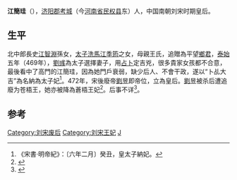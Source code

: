 '''江簡珪'''（{{bd|5世纪|？|？||catIdx=jiang,江}}），[[济阳郡_(河南)|济阳郡]][[考城县|考城]]（今[[河南省|河南省]][[民权县|民权县]]东）人，中国南朝刘宋时期皇后。

==生平 ==
北中郎長史[[江智淵|江智淵]]孫女，[[太子洗馬|太子洗馬]][[江季筠|江季筠]]之女，母親王氏，追贈為平望[[鄉君|鄉君]]，[[泰始_(刘宋)|泰始]]五年（469年），[[劉彧|劉彧]]為太子選擇妻子，用[[占卜|占卜]]定吉兇，很多貴家女孩都不合意，最後看中了高門的江簡珪，因為她門戶衰弱，缺少后人、不會干政，遂以“卜乩大吉”為名納為太子妃<ref>《宋書·明帝紀》：〔六年二月〕癸丑，皇太子納妃。</ref>。472年，宋後廢帝[[劉昱|劉昱]]即帝位，立為皇后。[[劉昱|劉昱]]被杀后遭追廢为苍梧王，她亦被降為蒼梧王妃<ref>{{Cite book|title=中国皇后全传|last=张宏伟编著|first=|publisher=北京：北京联合出版公司|year=2015.05|isbn=978-7-5502-4712-3|location=|pages=229-230}}</ref>。后事不详<ref>{{Cite book|title=中国后妃|last=尚圣德，尚琳，乔力编著|first=|publisher=北京：华文出版社 |year=2007.01|isbn=7-5075-2104-4|location=|pages=117}}</ref>。

==参考==
{{reflist}}
{{start box}}
{{s-before|[[王贞风|王贞风]]}}
{{s-title|[[:Category:刘宋皇后|南朝宋皇后]]|472年—477年}}
{{s-after|[[谢梵境|谢梵境]]}}
{{end box}}

{{南朝皇后}}
{{DEFAULTSORT:J}}
[[Category:刘宋废后|Category:刘宋废后]]
[[Category:刘宋王妃|Category:刘宋王妃]]
[[Category:济阳江氏|J]]